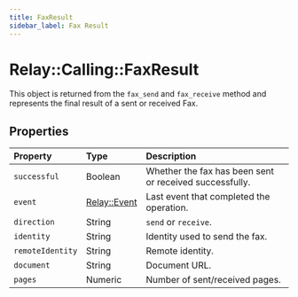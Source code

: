```yaml
---
title: FaxResult
sidebar_label: Fax Result
---
```


[relay-event]: ../../event.mdx

# Relay::Calling::FaxResult

This object is returned from the `fax_send` and `fax_receive` method and represents the final result of a sent or received Fax.

## Properties

| Property | Type | Description |
| :------- | :--- | :---------- |
| `successful` | Boolean | Whether the fax has been sent or received successfully. |
| `event` | [Relay::Event][relay-event] | Last event that completed the operation. |
| `direction` | String | `send` or `receive`. |
| `identity` | String | Identity used to send the fax. |
| `remoteIdentity` | String | Remote identity. |
| `document` | String | Document URL. |
| `pages` | Numeric | Number of sent/received pages. |